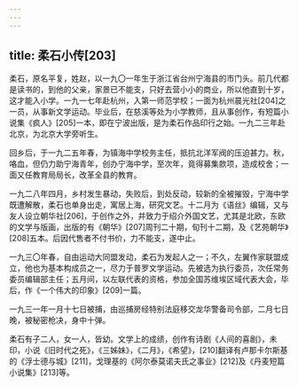 ```yaml
---
---
---
```

title: 柔石小传[203]
---




柔石，原名平复，姓赵，以一九〇一年生于浙江省台州宁海县的市门头。前几代都是读书的，到他的父亲，家景已不能支，只好去营小小的商业，所以他直到十岁，这才能入小学。一九一七年赴杭州，入第一师范学校；一面为杭州晨光社[204]之一员，从事新文学运动。毕业后，在慈溪等处为小学教师，且从事创作，有短篇小说集《疯人》[205]一本，即在宁波出版，是为柔石作品印行之始。一九二三年赴北京，为北京大学旁听生。

回乡后，于一九二五年春，为镇海中学校务主任，抵抗北洋军阀的压迫甚力。秋，咯血，但仍力助宁海青年，创办宁海中学，至次年，竟得募集款项，造成校舍；一面又任教育局局长，改革全县的教育。

一九二八年四月，乡村发生暴动，失败后，到处反动，较新的全被摧毁，宁海中学既遭解散，柔石也单身出走，寓居上海，研究文艺。十二月为《语丝》编辑，又与友人设立朝华社[206]，于创作之外，并致力于绍介外国文艺，尤其是北欧，东欧的文学与版画，出版的有《朝华》[207]周刊二十期，旬刊十二期，及《艺苑朝华》[208]五本。后因代售者不付书价，力不能支，遂中止。

一九三〇年春，自由运动大同盟发动，柔石为发起人之一；不久，左翼作家联盟成立，他也为基本构成员之一，尽力于普罗文学运动。先被选为执行委员，次任常务委员编辑部主任；五月间，以左联代表的资格，参加全国苏维埃区域代表大会，毕后，作《一个伟大的印象》[209]一篇。

一九三一年一月十七日被捕，由巡捕房经特别法庭移交龙华警备司令部，二月七日晚，被秘密枪决，身中十弹。

柔石有子二人，女一人，皆幼。文学上的成绩，创作有诗剧《人间的喜剧》，未印，小说《旧时代之死》，《三姊妹》，《二月》，《希望》，[210]翻译有卢那卡尔斯基的《浮士德与城》[211]，戈理基的《阿尔泰莫诺夫氏之事业》[212]及《丹麦短篇小说集》[213]等。